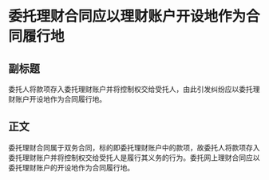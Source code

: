 # 委托理财合同应以理财账户开设地作为合同履行地
## 副标题
委托人将款项存入委托理财账户并将控制权交给受托人，由此引发纠纷应以委托理财账户开设地作为合同履行地。
## 正文
委托理财合同属于双务合同，标的即委托理财账户中的款项，故委托人将款项存入委托理财账户并将控制权交给受托人是履行其义务的行为。委托网上理财合同应以委托理财账户的开设地作为合同履行地。